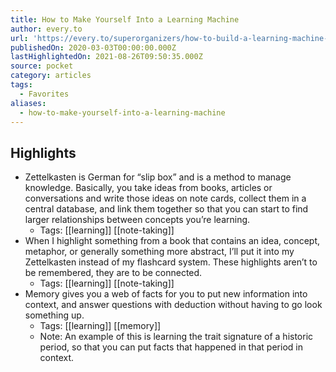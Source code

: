 ```yaml
---
title: How to Make Yourself Into a Learning Machine
author: every.to
url: 'https://every.to/superorganizers/how-to-build-a-learning-machine-299655'
publishedOn: 2020-03-03T00:00:00.000Z
lastHighlightedOn: 2021-08-26T09:50:35.000Z
source: pocket
category: articles
tags:
  - Favorites
aliases:
  - how-to-make-yourself-into-a-learning-machine
---
```

## Highlights
- Zettelkasten is German for “slip box” and is a method to manage knowledge. Basically, you take ideas from books, articles or conversations and write those ideas on note cards, collect them in a central database, and link them together so that you can start to find larger relationships between concepts you’re learning.
    - Tags: [[learning]] [[note-taking]] 
- When I highlight something from a book that contains an idea, concept, metaphor, or generally something more abstract, I’ll put it into my Zettelkasten instead of my flashcard system. These highlights aren’t to be remembered, they are to be connected.
    - Tags: [[learning]] [[note-taking]] 
- Memory gives you a web of facts for you to put new information into context, and answer questions with deduction without having to go look something up.
    - Tags: [[learning]] [[memory]] 
    - Note: An example of this is learning the trait signature of a historic period, so that you can put facts that happened in that period in context.

